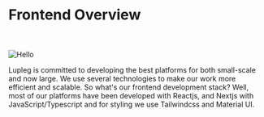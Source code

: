 
# Frontend Overview

<br></br>
<Image src="/images/#" alt="Hello" width={500} height={500} />

Lupleg is committed to developing the best platforms  for both small-scale and now large. We use several technologies to make our work more efficient and scalable. So what's our frontend development stack? Well, most of our platforms have been developed with Reactjs, and Nextjs with JavaScript/Typescript and for styling we use Tailwindcss and Material UI.


